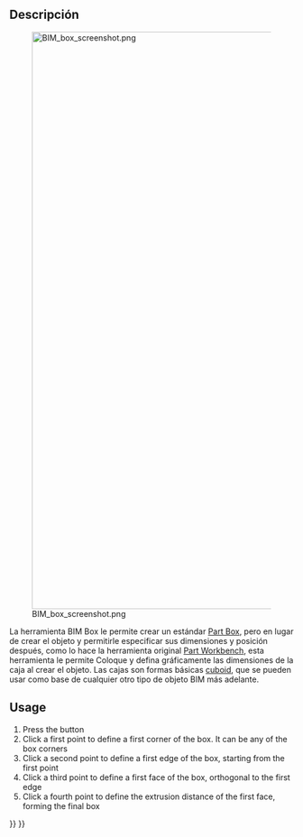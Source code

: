 <languages/>

{{Docnav
|[[Arch_Profile|Profile]]
|[[BIM_Library|Library]]
|[[BIM_Workbench|BIM]]
|IconL=Arch_Profile.svg
|IconR=BIM_Library.svg
|IconC=Workbench_BIM.svg
}}

<div class="mw-translate-fuzzy">
{{GuiCommandAddon
|Name=BIM Box
|Workbenches=[[Image:IFC.svg|16px]] [[BIM Workbench|BIM]]
|Addon=BIM
|MenuLocation=3D Modeling -> Box
|SeeAlso=[[Part Box]]
}}
</div>

<span id="Description"></span>
==Descripción==

[[Image:BIM box screenshot.png|1024px]]

<div class="mw-translate-fuzzy">
La herramienta BIM Box le permite crear un estándar [[Part Box]], pero en lugar de crear el objeto y permitirle especificar sus dimensiones y posición después, como lo hace la herramienta original [[Part Workbench]], esta herramienta le permite Coloque y defina gráficamente las dimensiones de la caja al crear el objeto. Las cajas son formas básicas [https://en.wikipedia.org/wiki/Cuboid cuboid], que se pueden usar como base de cualquier otro tipo de objeto BIM más adelante.
</div>

==Usage==

# Press the {{KEY|[[Image:BIM_Box.svg|16px]] [[BIM_Box|Box]]}} button
# Click a first point to define a first corner of the box. It can be any of the box corners
# Click a second point to define a first edge of the box, starting from the first point
# Click a third point to define a first face of the box, orthogonal to the first edge
# Click a fourth point to define the extrusion distance of the first face, forming the final box


{{Docnav
|[[Arch_Profile|Profile]]
|[[BIM_Library|Library]]
|[[BIM_Workbench|BIM]]
|IconL=Arch_Profile.svg
|IconR=BIM_Library.svg
|IconC=Workbench_BIM.svg
}}

{{BIM_Tools_navi{{#translation:}}}}
{{Userdocnavi{{#translation:}}}}